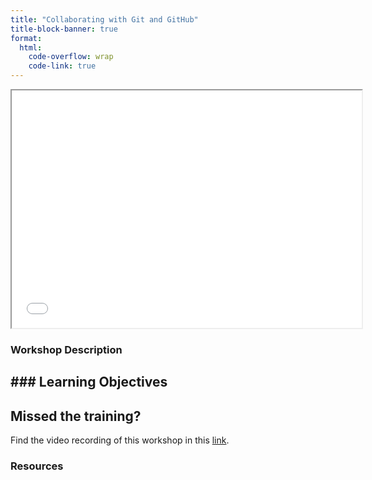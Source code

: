 ```yaml
---
title: "Collaborating with Git and GitHub"
title-block-banner: true
format:
  html:
    code-overflow: wrap
    code-link: true
---
```


<iframe width="560" height="380"src="ADD LINK TO SLIDED ENDING IN /preview"allowfullscreen></iframe>



### Workshop Description {.unnumbered}



### Learning Objectives{.unnumbered}
-   



:::callout-important
## Missed the training?

Find the video recording of this workshop in this [link](ADD LINK TO VIDEO ON DRIVE).

:::



### Resources {.unnumbered}